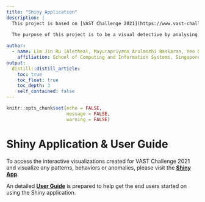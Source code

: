 ```yaml
---
title: "Shiny Application"
description: |
  This project is based on [VAST Challenge 2021](https://www.vast-challenge.github.io/2021/).
    
  The purpose of this project is to be a visual detective by analysing the issues through visual representations.

author:
  - name: Lim Jin Ru (Alethea), Mayurapriyann Arulmozhi Baskaran, Yeo Ding Run (Darius) 
    affiliation: School of Computing and Information Systems, Singapore Management University
output:
  distill::distill_article:
    toc: true
    toc_float: true
    toc_depth: 3
    self_contained: false
---
```


```r
knitr::opts_chunk$set(echo = FALSE,
                      message = FALSE,
                      warning = FALSE)
```

# Shiny Application & User Guide

To access the interactive visualizations created for VAST Challenge 2021 and visualize any patterns, behaviors or anomalies, please visit the **[Shiny App](https:/al-lim.shinyapps.io/team4_ISSS608_2021/)**.

An detailed **[User Guide](UserGuide.html)** is prepared to help get the end users started on using the Shiny application.
